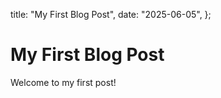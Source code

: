   title: "My First Blog Post",
  date: "2025-06-05",
};

# My First Blog Post

Welcome to my first post!